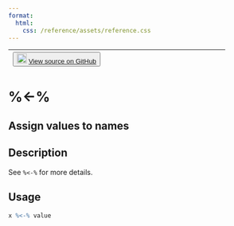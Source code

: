```yaml
---
format:
  html:
    css: /reference/assets/reference.css
---
```


| <button class="button"> ![](/reference/assets/GitHub-Mark-32px.png){width="20"} [View source on GitHub](https://github.com/rstudio/keras//blob/main/R/reexports.R#L21) </button> |
|:------------------------------:|:--------------------------------------:|

# %<-%

## Assign values to names

## Description
See `%<-%` for more details. 


## Usage
```r
x %<-% value 
```








